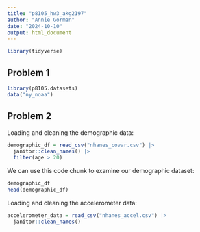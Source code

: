 ```yaml
---
title: "p8105_hw3_akg2197"
author: "Annie Gorman"
date: "2024-10-10"
output: html_document
---
```


```r
library(tidyverse)
```

## Problem 1 
```r
library(p8105.datasets)
data("ny_noaa")
```

## Problem 2 
Loading and cleaning the demographic data:
```r
demographic_df = read_csv("nhanes_covar.csv") |>
  janitor::clean_names() |>
  filter(age > 20)
```
We can use this code chunk to examine our demographic dataset:
```r
demographic_df
head(demographic_df)
```


Loading and cleaning the accelerometer data:
```r
accelerometer_data = read_csv("nhanes_accel.csv") |>
  janitor::clean_names()
```
